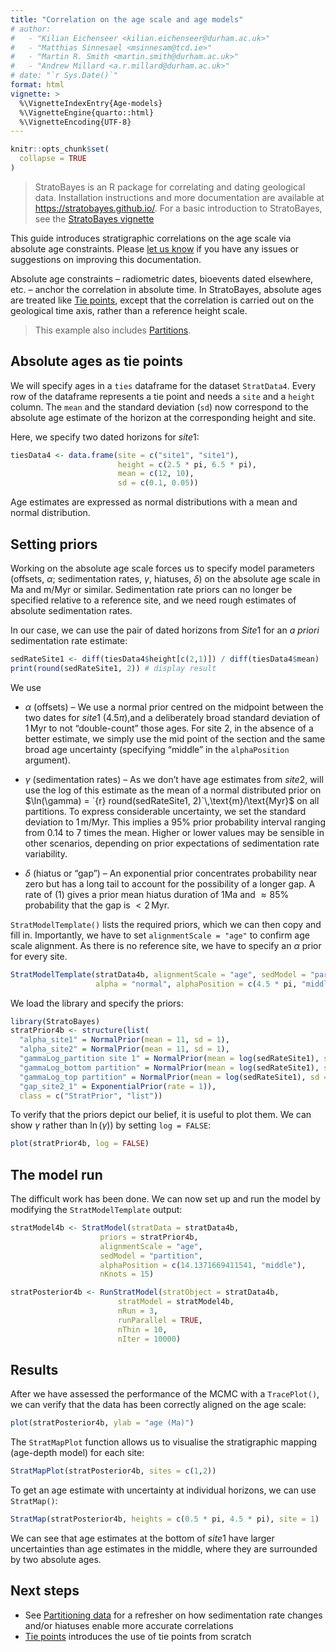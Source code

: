 ```yaml
---
title: "Correlation on the age scale and age models"
# author: 
#   - "Kilian Eichenseer <kilian.eichenseer@durham.ac.uk>"
#   - "Matthias Sinnesael <msinnesam@tcd.ie>"
#   - "Martin R. Smith <martin.smith@durham.ac.uk>"
#   - "Andrew Millard <a.r.millard@durham.ac.uk>"
# date: "`r Sys.Date()`"
format: html
vignette: >
  %\VignetteIndexEntry{Age-models}
  %\VignetteEngine{quarto::html}
  %\VignetteEncoding{UTF-8}
---
```


<script type="text/x-mathjax-config">
  MathJax.Hub.Config({
    "HTML-CSS": {
      preferredFont: "sans-serif",
      webFont: "sans-serif"
    }
  });
</script>

<style>
.mjx-chtml {
  font-family: sans-serif !important;
}
</style>

```r
knitr::opts_chunk$set(
  collapse = TRUE
)
```
> StratoBayes is an R package for correlating and dating geological data. Installation instructions and more documentation are available at [https://stratobayes.github.io/](https://stratobayes.github.io/).
For a basic introduction to StratoBayes, see the [StratoBayes vignette](https://stratobayes.github.io/vignettes/StratoBayes.html)

This guide introduces stratigraphic correlations on the age scale via absolute age constraints. Please [let us know](https://github.com/StratoBayes/StratoBayes/issues/new?title=Suggestion:+) if you have any issues or suggestions on improving this documentation. 

Absolute age constraints -- radiometric dates, bioevents dated elsewhere, etc. -- anchor the correlation in absolute time. In StratoBayes, absolute ages are treated like [Tie points](https://stratobayes.github.io/vignettes/Tie-points.html), except that the correlation is carried out on the geological time axis, rather than a reference height scale. 

> This example also includes [Partitions](https://stratobayes.github.io/vignettes/Partitioning-data.html).

## Absolute ages as tie points

We will specify ages in a `ties` dataframe for the dataset `StratData4`. Every row of the dataframe represents a tie point and needs a `site` and a `height` column. The `mean` and the standard deviation (`sd`) now correspond to the absolute age estimate of the horizon at the corresponding height and site.

Here, we specify two dated horizons for $site1$: 
``` r
tiesData4 <- data.frame(site = c("site1", "site1"),
                        height = c(2.5 * pi, 6.5 * pi),
                        mean = c(12, 10),
                        sd = c(0.1, 0.05))
```

Age estimates are expressed as normal distributions with a mean and normal distribution.

## Setting priors

Working on the absolute age scale forces us to specify model parameters (offsets, $\alpha$; sedimentation rates, $\gamma$, hiatuses, $\delta$) on the absolute age scale in $\text{Ma}$ and $\text{m}/\text{Myr}$ or similar. Sedimentation rate priors can no longer be specified relative to a reference site, and we need rough estimates of absolute sedimentation rates. 

In our case, we can use the pair of dated horizons from $Site1$ for an *a priori* sedimentation rate estimate:  

``` r
sedRateSite1 <- diff(tiesData4$height[c(2,1)]) / diff(tiesData4$mean)
print(round(sedRateSite1, 2)) # display result
```

We use  

- $\alpha$ (offsets) -- We use a normal prior centred on the midpoint between the two dates for $site1$ ($4.5\pi$),and a deliberately broad standard deviation of $1\,\text{Myr}$ to not "double-count" those ages. For site 2, in the absence of a better estimate, we simply use the mid point of the section and the same broad age uncertainty (specifying "middle" in the `alphaPosition` argument).

- $\gamma$ (sedimentation rates) -- As we don't have age estimates from $site2$, will use the log of this estimate as the mean of a normal distributed prior on $\ln(\gamma) = `{r} round(sedRateSite1, 2)`\,\text{m}/\text{Myr}$ on all partitions. To express considerable uncertainty, we set the standard deviation to $1\,\text{m}/\text{Myr}$. This implies a $95\%$ prior probability interval ranging from $0.14$ to $7$ times the mean. Higher or lower values may be sensible in other scenarios, depending on prior expectations of sedimentation rate variability.

- $\delta$ (hiatus or "gap") -- An exponential prior concentrates probability near zero but has a long tail to account for the possibility of a longer gap. A rate of ($1$) gives a prior mean hiatus duration of $1 \text{Ma}$ and $\approx 85\%$ probability that the gap is $< 2\,\text{Myr}$.


`StratModelTemplate()` lists the required priors, which we can then copy and fill in. Importantly, we have to set `alignmentScale = "age"` to confirm age scale alignment. As there is no reference site, we have to specify an $\alpha$ prior for every site.

``` r
StratModelTemplate(stratData4b, alignmentScale = "age", sedModel = "partition",
                   alpha = "normal", alphaPosition = c(4.5 * pi, "middle"))
```

We load the library and specify the priors:
``` r
library(StratoBayes)
stratPrior4b <- structure(list(
  "alpha_site1" = NormalPrior(mean = 11, sd = 1),
  "alpha_site2" = NormalPrior(mean = 11, sd = 1),
  "gammaLog_partition site 1" = NormalPrior(mean = log(sedRateSite1), sd = 1),
  "gammaLog_bottom partition" = NormalPrior(mean = log(sedRateSite1), sd = 1),
  "gammaLog_top partition" = NormalPrior(mean = log(sedRateSite1), sd = 1),
  "gap_site2_1" = ExponentialPrior(rate = 1)),
  class = c("StratPrior", "list"))
```

To verify that the priors depict our belief, it is useful to plot them. We can show $\gamma$ rather than $\ln(\gamma)$) by setting `log = FALSE`:

``` r
plot(stratPrior4b, log = FALSE)
```

## The model run
The difficult work has been done. We can now set up and run the model by modifying the `StratModelTemplate` output:

``` r
stratModel4b <- StratModel(stratData = stratData4b,
                    priors = stratPrior4b,
                    alignmentScale = "age",
                    sedModel = "partition",
                    alphaPosition = c(14.1371669411541, "middle"),
                    nKnots = 15)

stratPosterior4b <- RunStratModel(stratObject = stratData4b,
                        stratModel = stratModel4b,
                        nRun = 3,
                        runParallel = TRUE,
                        nThin = 10,
                        nIter = 10000)
```

## Results

After we have assessed the performance of the MCMC with a `TracePlot()`, we can verify that the data has been correctly aligned on the age scale:
``` r
plot(stratPosterior4b, ylab = "age (Ma)")
```

The `StratMapPlot` function allows us to visualise the stratigraphic mapping (age-depth model) for each site:

``` r
StratMapPlot(stratPosterior4b, sites = c(1,2))
```

To get an age estimate with uncertainty at individual horizons, we can use `StratMap()`:

``` r
StratMap(stratPosterior4b, heights = c(0.5 * pi, 4.5 * pi), site = 1)
```

We can see that age estimates at the bottom of $site1$ have larger uncertainties than age estimates in the middle, where they are surrounded by two absolute ages.

## Next steps
- See [Partitioning data](https://stratobayes.github.io/vignettes/Partitioning-data.html) for a refresher on how  sedimentation rate changes and/or hiatuses enable more accurate correlations  
- [Tie points](https://stratobayes.github.io/vignettes/Tie-points.html) introduces the use of tie points from scratch
